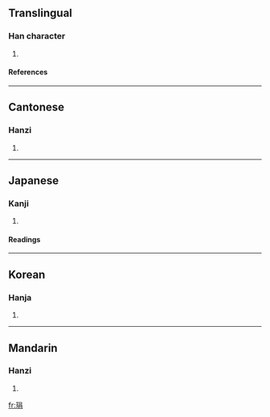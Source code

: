 ==Translingual==
===Han character===
{{Han char|rn=96|rad=玉|as=07|sn=11|four=1612<sub>7</sub>|canj=一土口月 (MGRB)}}
# {{defn|Han|sort=玉07}}
====References====
{{Han ref|kx=0732.300|dkj=21012|dj=1144.070|hdz=21117.030|uh=7404|ud=29700|bh=D66E|bd=54894}}

----
==Cantonese==
===Hanzi===
{{yue-hanzi|jyut=|y=gyun1}}
# {{defn|Cantonese}}

----
==Japanese==
===Kanji===
{{ja-kanji|grade=|rs=玉07}}
# {{defn|Japanese}} 
====Readings====
{{ja-readings|on=[[けん]] (ken), [[けい]] (kei), [[ぎょう]] (gyō)|kun=[[たま]] (tama)|nanori=}}

----
==Korean==
===Hanja===
{{ko-hanja|hangeul=현|eumhun=|rv=hyeon|mr=hyŏn|y=hyen}}
# {{defn|Korean}}

----
==Mandarin==
===Hanzi===
{{cmn-hanzi|pin=[[quǎn]] (quan3)|wg=ch'üan<sup>3</sup>}}
# {{defn|Mandarin}}

[[fr:琄]]